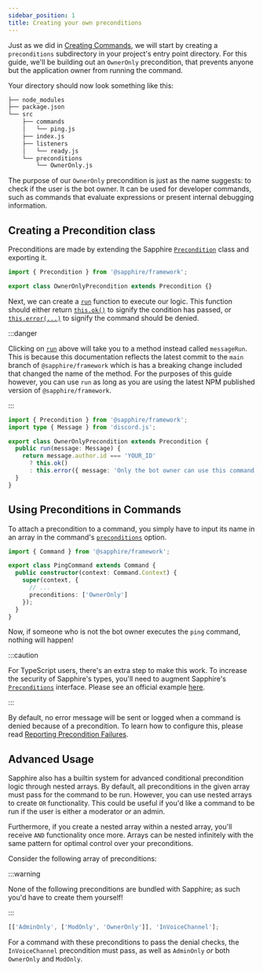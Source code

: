 ```yaml
---
sidebar_position: 1
title: Creating your own preconditions
---
```


Just as we did in [Creating Commands][creating-commands], we will start by creating a `preconditions` subdirectory
in your project's entry point directory. For this guide, we'll be building out an `OwnerOnly` precondition, that
prevents anyone but the application owner from running the command.

Your directory should now look something like this:

```bash {9-10}
├── node_modules
├── package.json
└── src
    ├── commands
    │   └── ping.js
    ├── index.js
    ├── listeners
    │   └── ready.js
    └── preconditions
        └── OwnerOnly.js
```

The purpose of our `OwnerOnly` precondition is just as the name suggests: to check if the user is the bot owner. It can
be used for developer commands, such as commands that evaluate expressions or present internal debugging information.

## Creating a Precondition class

Preconditions are made by extending the Sapphire [`Precondition`][precondition] class and exporting it.

```typescript ts2esm2cjs
import { Precondition } from '@sapphire/framework';

export class OwnerOnlyPrecondition extends Precondition {}
```

Next, we can create a [`run`][preconditionrun] function to execute our logic. This function should either return
[`this.ok()`][preconditionok] to signify the condition has passed, or [`this.error(...)`][preconditionerror] to signify
the command should be denied.

:::danger

Clicking on [`run`][preconditionrun] above will take you to a method instead called `messageRun`. This is because this
documentation reflects the latest commit to the `main` branch of `@sapphire/framework` which is has a breaking change
included that changed the name of the method. For the purposes of this guide however, you can use `run` as long as you
are using the latest NPM published version of `@sapphire/framework`.

:::

```typescript ts2esm2cjs|{4-8}|{4-8}
import { Precondition } from '@sapphire/framework';
import type { Message } from 'discord.js';

export class OwnerOnlyPrecondition extends Precondition {
  public run(message: Message) {
    return message.author.id === 'YOUR_ID'
      ? this.ok()
      : this.error({ message: 'Only the bot owner can use this command!' });
  }
}
```

## Using Preconditions in Commands

To attach a precondition to a command, you simply have to input its name in an array in the command's
[`preconditions`][preconditions-option] option.

```typescript ts2esm2cjs|{7}|{7}
import { Command } from '@sapphire/framework';

export class PingCommand extends Command {
  public constructor(context: Command.Context) {
    super(context, {
      // ...
      preconditions: ['OwnerOnly']
    });
  }
}
```

Now, if someone who is not the bot owner executes the `ping` command, nothing will happen!

:::caution

For TypeScript users, there's an extra step to make this work. To increase the security of Sapphire's types, you'll need
to augment Sapphire's [`Preconditions`][preconditions-interface] interface. Please see an official example
[here][preconditions-augment].

<!--
  TODO: Once we have a dedicated TypeScript page this should link to that instead of a code example.
  Including why augmenting with `never` works and the difference between that and augmenting with an object.
-->

:::

By default, no error message will be sent or logged when a command is denied because of a precondition. To learn how to
configure this, please read [Reporting Precondition Failures][reporting-precondition-failure].

## Advanced Usage

Sapphire also has a builtin system for advanced conditional precondition logic through nested arrays. By default, all
preconditions in the given array must pass for the command to be run. However, you can use nested arrays to create `OR`
functionality. This could be useful if you'd like a command to be run if the user is either a moderator _or_ an admin.

Furthermore, if you create a nested array within a nested array, you'll receive `AND` functionality once more. Arrays
can be nested infinitely with the same pattern for optimal control over your preconditions.

Consider the following array of preconditions:

:::warning

None of the following preconditions are bundled with Sapphire; as such you'd have to create them yourself!

:::

```js
[['AdminOnly', ['ModOnly', 'OwnerOnly']], 'InVoiceChannel'];
```

For a command with these preconditions to pass the denial checks, the `InVoiceChannel` precondition must pass, as well
as `AdminOnly` _or_ both `OwnerOnly` and `ModOnly`.

[creating-commands]: ../getting-started/creating-a-basic-command
[precondition]: ../../Documentation/api-framework/classes/Precondition
[preconditionrun]: ../../Documentation/api-framework/classes/Precondition#messagerun
[preconditionok]: ../../Documentation/api-framework/classes/Precondition#ok
[preconditionerror]: ../../Documentation/api-framework/classes/Precondition#error
[preconditions-option]: ../../Documentation/api-framework/interfaces/CommandOptions#preconditions
[preconditions-interface]: ../../Documentation/api-framework/interfaces/Preconditions
[preconditions-augment]:
  https://github.com/sapphiredev/examples/blob/main/examples/with-typescript-recommended/src/preconditions/OwnerOnly.ts#L13-L17
[reporting-precondition-failure]: ./reporting-precondition-failure
